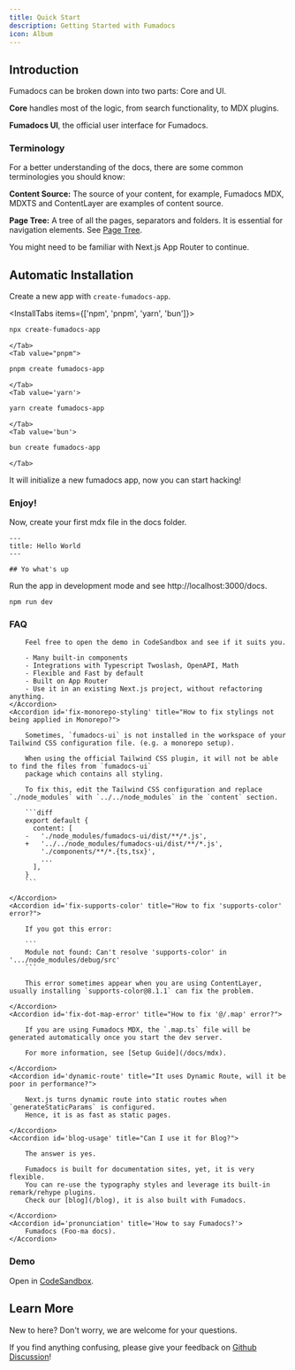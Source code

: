 ```yaml
---
title: Quick Start
description: Getting Started with Fumadocs
icon: Album
---
```


## Introduction

Fumadocs can be broken down into two parts: Core and UI.

**Core** handles most of the logic, from search functionality, to MDX plugins.

**Fumadocs UI**, the official user interface for Fumadocs.

### Terminology

For a better understanding of the docs, there are some common terminologies you should know:

**Content Source:** The source of your content, for example, Fumadocs MDX, MDXTS and ContentLayer are examples of content source.

**Page Tree:** A tree of all the pages, separators and folders. It is essential for navigation elements. See [Page Tree](/docs/headless/page-tree).

You might need to be familiar with Next.js App Router to continue.

## Automatic Installation

Create a new app with `create-fumadocs-app`.

<InstallTabs items={['npm', 'pnpm', 'yarn', 'bun']}>
    <Tab value='npm'>

```bash
npx create-fumadocs-app
```

    </Tab>
    <Tab value="pnpm">

```bash
pnpm create fumadocs-app
```

    </Tab>
    <Tab value='yarn'>

```bash
yarn create fumadocs-app
```

    </Tab>
    <Tab value='bun'>

```bash
bun create fumadocs-app
```

    </Tab>

</InstallTabs>

It will initialize a new fumadocs app, now you can start hacking!

### Enjoy!

Now, create your first mdx file in the docs folder.

```mdx title="content/docs/index.mdx"
---
title: Hello World
---

## Yo what's up
```

Run the app in development mode and see http://localhost:3000/docs.

```package-install
npm run dev
```

### FAQ

<Accordions>
    <Accordion id='why-fumadocs-ui' title="Why Fumadocs UI?">

        Feel free to open the demo in CodeSandbox and see if it suits you.

        - Many built-in components
        - Integrations with Typescript Twoslash, OpenAPI, Math
        - Flexible and Fast by default
        - Built on App Router
        - Use it in an existing Next.js project, without refactoring anything.
    </Accordion>
    <Accordion id='fix-monorepo-styling' title="How to fix stylings not being applied in Monorepo?">

        Sometimes, `fumadocs-ui` is not installed in the workspace of your Tailwind CSS configuration file. (e.g. a monorepo setup).

        When using the official Tailwind CSS plugin, it will not be able to find the files from `fumadocs-ui`
        package which contains all styling.

        To fix this, edit the Tailwind CSS configuration and replace `./node_modules` with `../../node_modules` in the `content` section.

        ```diff
        export default {
          content: [
        -   './node_modules/fumadocs-ui/dist/**/*.js',
        +   '../../node_modules/fumadocs-ui/dist/**/*.js',
            './components/**/*.{ts,tsx}',
            ...
          ],
        }
        ```

    </Accordion>
    <Accordion id='fix-supports-color' title="How to fix 'supports-color' error?">

        If you got this error:

        ```
        Module not found: Can't resolve 'supports-color' in '.../node_modules/debug/src'
        ```

        This error sometimes appear when you are using ContentLayer, usually installing `supports-color@8.1.1` can fix the problem.

    </Accordion>
    <Accordion id='fix-dot-map-error' title="How to fix '@/.map' error?">

        If you are using Fumadocs MDX, the `.map.ts` file will be generated automatically once you start the dev server.

        For more information, see [Setup Guide](/docs/mdx).

    </Accordion>
    <Accordion id='dynamic-route' title="It uses Dynamic Route, will it be poor in performance?">

        Next.js turns dynamic route into static routes when `generateStaticParams` is configured.
        Hence, it is as fast as static pages.

    </Accordion>
    <Accordion id='blog-usage' title="Can I use it for Blog?">

        The answer is yes.

        Fumadocs is built for documentation sites, yet, it is very flexible.
        You can re-use the typography styles and leverage its built-in remark/rehype plugins.
        Check our [blog](/blog), it is also built with Fumadocs.

    </Accordion>
    <Accordion id='pronunciation' title='How to say Fumadocs?'>
        Fumadocs (Foo-ma docs).
    </Accordion>

</Accordions>

### Demo

Open in [CodeSandbox](https://githubbox.com/fuma-nama/fumadocs-ui-template).

## Learn More

New to here? Don't worry, we are welcome for your questions.

If you find anything confusing, please give your feedback on [Github Discussion](https://github.com/fuma-nama/fumadocs/discussions)!

<Cards>
  <Card
    href="/docs/headless/page-conventions"
    title="Page Structure"
    description="Learn how to structure your pages"
  />
  <Card
    href="/docs/ui/internationalization"
    title="Learn I18n"
    description="Learn how to implement I18n"
  />
  <Card
    href="/docs/ui/theme"
    title="Theming"
    description="Add themes to Fumadocs UI"
  />
  <Card
    href="/docs/ui/manual-installation"
    title="Manual Installation"
    description="Create fumadocs app from scratch"
  />
</Cards>

